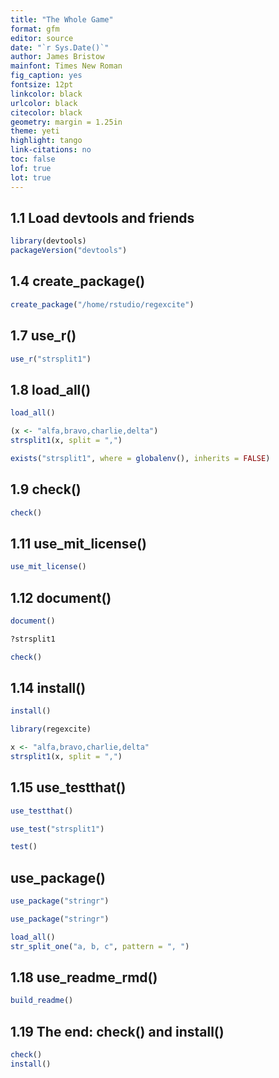 ```yaml
---
title: "The Whole Game"
format: gfm
editor: source
date: "`r Sys.Date()`"
author: James Bristow
mainfont: Times New Roman
fig_caption: yes
fontsize: 12pt
linkcolor: black
urlcolor: black
citecolor: black
geometry: margin = 1.25in
theme: yeti
highlight: tango
link-citations: no
toc: false
lof: true
lot: true
---
```


## 1.1 Load devtools and friends

```r
library(devtools)
packageVersion("devtools")
```

##   1.4 create_package() 

```r
create_package("/home/rstudio/regexcite")
```

##  1.7 use_r() 

```r
use_r("strsplit1")
```

##  1.8 load_all() 

```r
load_all()
```

```r
(x <- "alfa,bravo,charlie,delta")
strsplit1(x, split = ",")
```

```r
exists("strsplit1", where = globalenv(), inherits = FALSE)
```

##  1.9 check() 

```r
check() 
```

##  1.11 use_mit_license() 

```r
use_mit_license()
```

##  1.12 document() 

```r
document() 
```

```r
?strsplit1 
```

```r
check() 
```

##  1.14 install() 

```r
install() 
```

```r
library(regexcite)

x <- "alfa,bravo,charlie,delta"
strsplit1(x, split = ",")
```

##  1.15 use_testthat() 

```r
use_testthat()
```

```r
use_test("strsplit1")
```

```r
test()
```

## use_package()

```r
use_package("stringr")
```

```r
use_package("stringr")
```

```r
load_all()
str_split_one("a, b, c", pattern = ", ")
```

##  1.18 use_readme_rmd() 

```r
build_readme()
```

##  1.19 The end: check() and install() 

```r
check()
install()
```
